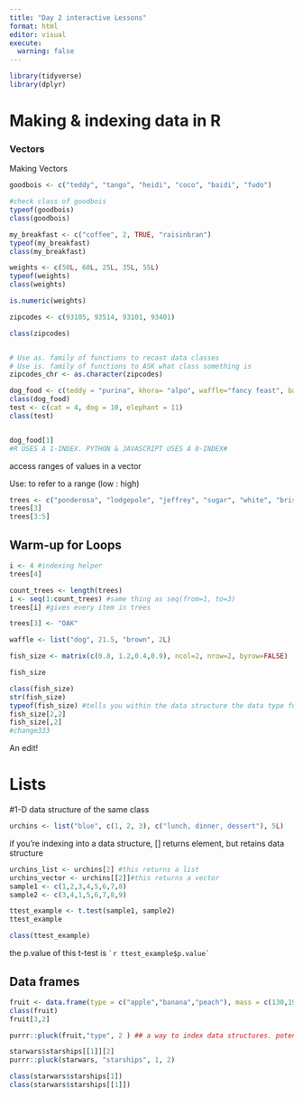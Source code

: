```yaml
---
title: "Day 2 interactive Lessons"
format: html
editor: visual
execute:
  warning: false
---
```


```r
library(tidyverse)
library(dplyr)
```

# Making & indexing data in R

### Vectors

Making Vectors

```r
goodbois <- c("teddy", "tango", "heidi", "coco", "baidi", "fudo")

#check class of goodbois
typeof(goodbois)
class(goodbois)

```

```r
my_breakfast <- c("coffee", 2, TRUE, "raisinbran")
typeof(my_breakfast)
class(my_breakfast)

```

```r
weights <- c(50L, 60L, 25L, 35L, 55L)
typeof(weights)
class(weights)
```

```r
is.numeric(weights)
```

```r
zipcodes <- c(93105, 93514, 93101, 93401)

class(zipcodes)


# Use as. family of functions to recast data classes
# Use is. family of functions to ASK what class something is
zipcodes_chr <- as.character(zipcodes)


```

```r
dog_food <- c(teddy = "purina", khora= "alpo", waffle="fancy feast", banjo = "blue diamond", tallie = "farmer's dog")
class(dog_food)
test <- c(cat = 4, dog = 10, elephant = 11)
class(test)


dog_food[1]
#R USES A 1-INDEX. PYTHON & JAVASCRIPT USES A 0-INDEX#
```

access ranges of values in a vector

Use: to refer to a range (low : high)

```r
trees <- c("ponderosa", "lodgepole", "jeffrey", "sugar", "white", "bristle cone")
trees[3]
trees[3:5]
```

## Warm-up for Loops

```r
i <- 4 #indexing helper
trees[4]

```

```r
count_trees <- length(trees)
i <- seq(1:count_trees) #same thing as seq(from=1, to=3)
trees[i] #gives every item in trees
```

```r
trees[3] <- "OAK"
```

```r
waffle <- list("dog", 21.5, "brown", 2L)
```

```r

fish_size <- matrix(c(0.8, 1.2,0.4,0.9), ncol=2, nrow=2, byrow=FALSE)

fish_size

class(fish_size)
str(fish_size)
typeof(fish_size) #tells you within the data structure the data type for the different values 
fish_size[2,2]
fish_size[,2]
#change333
```

An edit!

# Lists 

#1-D data structure of the same class

```r
urchins <- list("blue", c(1, 2, 3), c("lunch, dinner, dessert"), 5L)
```

if you're indexing into a data structure, \[\] returns element, but retains data structure

```r
urchins_list <- urchins[2] #this returns a list
urchins_vector <- urchins[[2]]#this returns a vector
sample1 <- c(1,2,3,4,5,6,7,8)
sample2 <- c(3,4,1,5,6,7,8,9)

ttest_example <- t.test(sample1, sample2)
ttest_example

class(ttest_example)
```

the p.value of this t-test is `` `r ttest_example$p.value` ``

## Data frames 

```r
fruit <- data.frame(type = c("apple","banana","peach"), mass = c(130,195,150))
class(fruit)
fruit[3,2]

purrr::pluck(fruit,"type", 2 ) ## a way to index data structures. potentially more linear than traditional methods 

starwars$starships[[1]][2]
purrr::pluck(starwars, "starships", 1, 2)
```

```r
class(starwars$starships[1])
class(starwars$starships[[1]])
```
